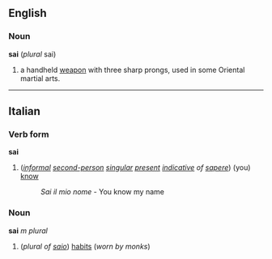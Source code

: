 ==English==
===Noun===
'''sai''' (''plural'' sai)

# a handheld [[weapon]] with three sharp prongs, used in some Oriental martial arts.

----

==Italian==
===Verb form===
'''sai'''

#(''[[informal]] [[second-person]] [[singular]] [[present]] [[indicative]] of [[sapere]]'') (you) [[know]]
#:''Sai il mio nome'' - You know my name

===Noun===
'''sai''' ''m plural''

#(''plural of [[saio]]'') [[habit]]s (''worn by monks'')